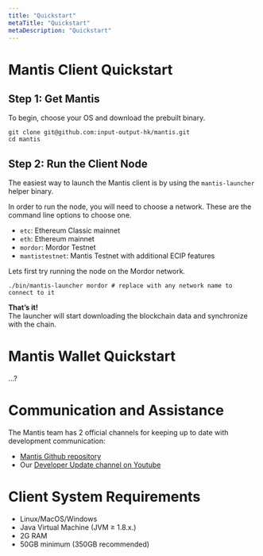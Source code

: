 ```yaml
---
title: "Quickstart"
metaTitle: "Quickstart"
metaDescription: "Quickstart"
---
```


# Mantis Client Quickstart

## Step 1: Get Mantis
To begin, choose your OS and download the prebuilt binary.

```
git clone git@github.com:input-output-hk/mantis.git
cd mantis
```

## Step 2: Run the Client Node
The easiest way to launch the Mantis client is by using the `mantis-launcher` helper binary.

In order to run the node, you will need to choose a network. These are the command line options to choose one.

* `etc`: Ethereum Classic mainnet
* `eth`: Ethereum mainnet
* `mordor`: Mordor Testnet
* `mantistestnet`: Mantis Testnet with additional ECIP features

Lets first try running the node on the Mordor network.

```
./bin/mantis-launcher mordor # replace with any network name to connect to it
```

**That’s it!** <br/>
The launcher will start downloading the blockchain data and synchronize with the chain.

# Mantis Wallet Quickstart
…?

# Communication and Assistance

The Mantis team has 2 official channels for keeping up to date with development communication:

* [Mantis Github repository](https://github.com/input-output-hk/mantis)
* Our [Developer Update channel on Youtube](https://www.youtube.com/watch?v=lThEZdaJygw)

# Client System Requirements

* Linux/MacOS/Windows
* Java Virtual Machine (JVM ≥ 1.8.x.)
* 2G RAM
* 50GB minimum (350GB recommended)
